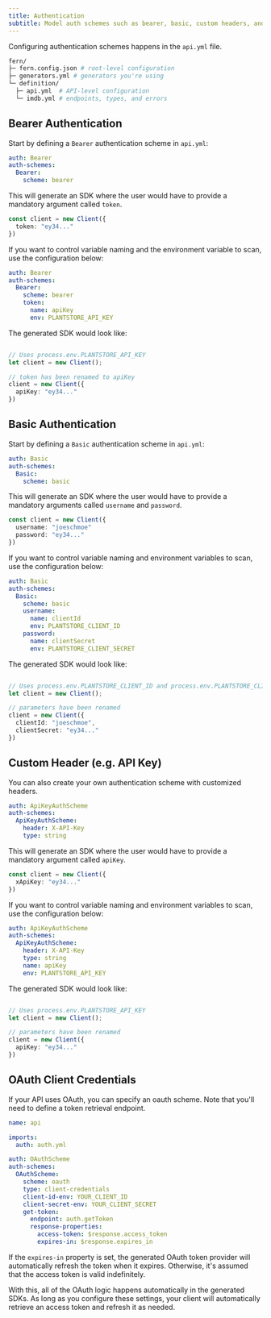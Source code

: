 ```yaml
---
title: Authentication
subtitle: Model auth schemes such as bearer, basic, custom headers, and oauth. 
---
```


Configuring authentication schemes happens in the `api.yml` file. 

```bash {5}
fern/
├─ fern.config.json # root-level configuration
├─ generators.yml # generators you're using
└─ definition/
  ├─ api.yml  # API-level configuration
  └─ imdb.yml # endpoints, types, and errors
```

## Bearer Authentication

Start by defining a `Bearer` authentication scheme in `api.yml`: 

```yaml api.yml
auth: Bearer                  
auth-schemes:
  Bearer:                     
    scheme: bearer
```

This will generate an SDK where the user would have to provide 
a mandatory argument called `token`. 

```ts index.ts
const client = new Client({
  token: "ey34..."
})
```

If you want to control variable naming and the environment variable to scan, 
use the configuration below: 

```yaml title="api.yml" {5-7}
auth: Bearer                  
auth-schemes:
  Bearer:                     
    scheme: bearer
    token:
      name: apiKey 
      env: PLANTSTORE_API_KEY
```

The generated SDK would look like: 

```ts index.ts

// Uses process.env.PLANTSTORE_API_KEY
let client = new Client(); 

// token has been renamed to apiKey
client = new Client({
  apiKey: "ey34..."
})
```

## Basic Authentication

Start by defining a `Basic` authentication scheme in `api.yml`: 

```yaml api.yml
auth: Basic                  
auth-schemes:
  Basic:                     
    scheme: basic
```

This will generate an SDK where the user would have to provide 
a mandatory arguments called `username` and `password`. 

```ts index.ts
const client = new Client({
  username: "joeschmoe"
  password: "ey34..."
})
```

If you want to control variable naming and environment variables to scan, 
use the configuration below: 

```yaml title="api.yml" {5-11}
auth: Basic                  
auth-schemes:
  Basic:                     
    scheme: basic
    username:
      name: clientId
      env: PLANTSTORE_CLIENT_ID
    password:
      name: clientSecret
      env: PLANTSTORE_CLIENT_SECRET
```

The generated SDK would look like: 

```ts index.ts

// Uses process.env.PLANTSTORE_CLIENT_ID and process.env.PLANTSTORE_CLIENT_SECRET
let client = new Client(); 

// parameters have been renamed
client = new Client({
  clientId: "joeschmoe", 
  clientSecret: "ey34..."
})
```

## Custom Header (e.g. API Key)

You can also create your own authentication scheme with customized headers. 

```yaml title="api.yml" {3-5}
auth: ApiKeyAuthScheme
auth-schemes:
  ApiKeyAuthScheme:
    header: X-API-Key
    type: string
```

This will generate an SDK where the user would have to provide 
a mandatory argument called `apiKey`. 

```ts index.ts
const client = new Client({
  xApiKey: "ey34..."
})
```

If you want to control variable naming and environment variables to scan, 
use the configuration below: 

```yaml title="api.yml" {7-8}
auth: ApiKeyAuthScheme
auth-schemes:
  ApiKeyAuthScheme:
    header: X-API-Key
    type: string
    name: apiKey
    env: PLANTSTORE_API_KEY
```

The generated SDK would look like: 

```ts index.ts

// Uses process.env.PLANTSTORE_API_KEY
let client = new Client(); 

// parameters have been renamed
client = new Client({
  apiKey: "ey34..."
})
```

## OAuth Client Credentials

If your API uses OAuth, you can specify an oauth scheme. Note that you'll need to define a token retrieval endpoint. 

```yaml api.yml
name: api

imports:
  auth: auth.yml

auth: OAuthScheme
auth-schemes:
  OAuthScheme:
    scheme: oauth
    type: client-credentials
    client-id-env: YOUR_CLIENT_ID
    client-secret-env: YOUR_CLIENT_SECRET
    get-token:
      endpoint: auth.getToken               
      response-properties:
        access-token: $response.access_token 
        expires-in: $response.expires_in    

```

If the `expires-in` property is set, the generated OAuth token provider will automatically refresh the token when it expires.
Otherwise, it's assumed that the access token is valid indefinitely.

With this, all of the OAuth logic happens automatically in the generated SDKs. As long as you configure these settings, your
client will automatically retrieve an access token and refresh it as needed.